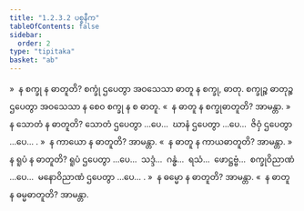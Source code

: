```yaml
---
title: "1.2.3.2 ပစ္စနီက"
tableOfContents: false
sidebar:
  order: 2
type: "tipitaka"
basket: "ab"
---
```



<DynamicBreadcrumb />

<Division number="15">

<Paragraph number="194">
»  န စက္ခု န ဓာတူတိ?
</Paragraph>

<Paragraph number="195">
စက္ခုံ ဌပေတွာ အဝသေသာ ဓာတူ န စက္ခု, ဓာတု. စက္ခုဉ္စ ဓာတုဉ္စ ဌပေတွာ အဝသေသာ န စေဝ စက္ခု န စ ဓာတူ.
</Paragraph>

<Paragraph number="196">
«  န ဓာတူ န စက္ခုဓာတူတိ? အာမန္တာ.
</Paragraph>

<Paragraph number="197">
»  န သောတံ န ဓာတူတိ?
</Paragraph>

<Paragraph number="198">
သောတံ ဌပေတွာ …ပေ…  ဃာနံ ဌပေတွာ …ပေ…  ဇိဝှံ ဌပေတွာ …ပေ… .
</Paragraph>

<Paragraph number="199">
»  န ကာယော န ဓာတူတိ? အာမန္တာ.
</Paragraph>

<Paragraph number="200">
«  န ဓာတူ န ကာယဓာတူတိ? အာမန္တာ.
</Paragraph>

<Paragraph number="201">
»  န ရူပံ န ဓာတူတိ?
</Paragraph>

<Paragraph number="202">
ရူပံ ဌပေတွာ …ပေ…  သဒ္ဒံ…  ဂန္ဓံ…  ရသံ…  ဖောဋ္ဌဗ္ဗံ…  စက္ခုဝိညာဏံ …ပေ…  မနောဝိညာဏံ ဌပေတွာ …ပေ… .
</Paragraph>

<Paragraph number="203">
»  န ဓမ္မော န ဓာတူတိ? အာမန္တာ.
</Paragraph>

<Paragraph number="204">
«  န ဓာတူ န ဓမ္မဓာတူတိ? အာမန္တာ.
</Paragraph>
</Division>